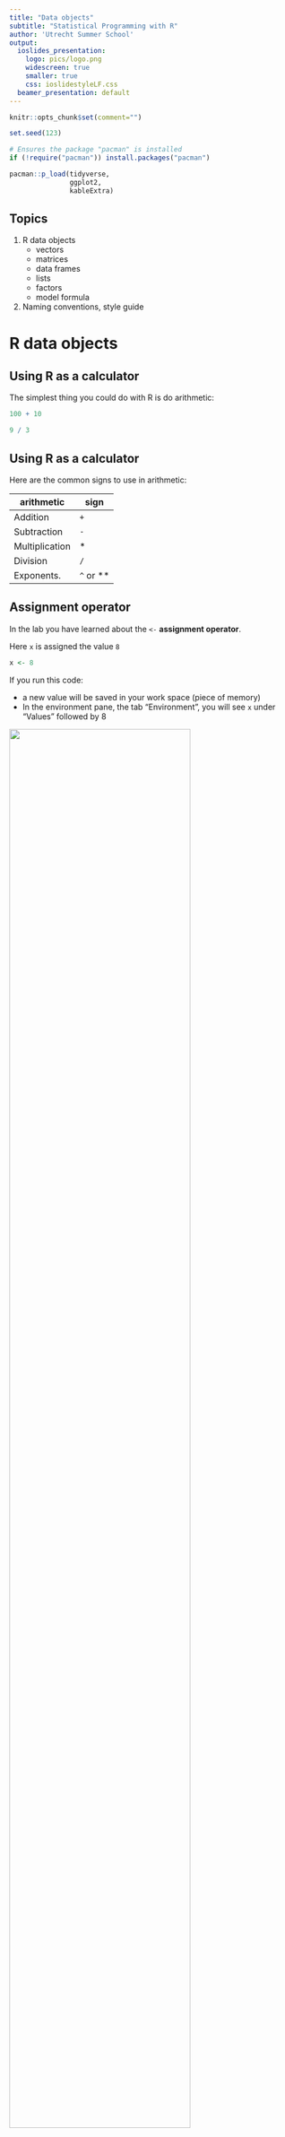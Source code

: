 ```yaml
---
title: "Data objects"
subtitle: "Statistical Programming with R"
author: 'Utrecht Summer School'
output: 
  ioslides_presentation:
    logo: pics/logo.png
    widescreen: true
    smaller: true
    css: ioslidestyleLF.css
  beamer_presentation: default
---
```


```r

knitr::opts_chunk$set(comment="")

set.seed(123)

# Ensures the package "pacman" is installed
if (!require("pacman")) install.packages("pacman")

pacman::p_load(tidyverse,
               ggplot2,
               kableExtra)
```

## Topics

1.  R data objects
    -   vectors
    -   matrices
    -   data frames
    -   lists
    -   factors
    -   model formula
2.  Naming conventions, style guide

# R data objects

## Using R as a calculator

The simplest thing you could do with R is do arithmetic:

```r
100 + 10
```

```r
9 / 3
```

## Using R as a calculator

Here are the common signs to use in arithmetic:

| arithmetic     | sign        |
|----------------|-------------|
| Addition       | `+`         |
| Subtraction    | `-`         |
| Multiplication | \*          |
| Division       | `/`         |
| Exponents.     | `^` or \*\* |

## Assignment operator

In the lab you have learned about the `<-` **assignment operator**.

Here `x` is assigned the value `8`

```r
x <- 8 
```

If you run this code:

-   a new value will be saved in your work space (piece of memory)
-   In the environment pane, the tab "Environment", you will see `x` under "Values" followed by 8

![](pics/EnvironmentPaneValues.png){width="80%"}

## Printing values

```r
x <- 8 
```

Assigning does not print the value 8.

If you want to print to value 8 you can do:

```r
x 

# or:

print(x)
```

## R is an object-oriented programming language

When you assign values with the assignment operator `<-` you create an R **object**.

Objects can contain data, functions or even other objects.

The most commonly used objects are:

-   vector
-   matrix
-   data frame
-   list
-   formulas and models

# Vectors

## Vector

A vector is a list of values (data). The simplest object in R is a vector with one element:

```r
x <- 8 
```

## Vector generating functions

The function `c(...)` collects elements in a vector

```r
v <- c(1, 2, 3, 4, 5)
```

-   `seq(from, to)` or `:` generate a sequence of integers

::: columns-2
```r
seq(from = 1, to = 5)
```

```r
1:5
```
:::

-   `rep(..., times)` repeats `...` a number of `times`

```r
rep(1:5, times = 2)
```

## Classes

Vectors (and othe R objects) can contain different data types (classes)

**Numeric**

```r
(v <- c(1, 2, 3, 4, 5))
class(v)
```

## Classes

**Character**

```r
(char <- c("cat", "dog"))
typeof(char)
```

## Classes

**Logical** data can take only one of two values: `TRUE` or `FALSE`.

```r
(v <- c(1,2,3,4,5))

# Identify elements > 3 in numeric vector v:
logical <- v > 3

print(logical)
```

## Vector classes

-   all elements of a vector (are forced to) have the same class

```r
class(num <- c(1, 2))

class(char <- c("cat", "dog"))

c(num, char)

class(c(num, char))
```

# Matrices

## Matrix generating functions

-   `matrix(data, nrow, ncol)` generates a matrix
    -   all elements (are forced to) have the same class

```r
M <- matrix(data = 1:6, nrow = 2, ncol = 3)
M
class(M)
```

::: columns-2
`cbind(...)` collects vectors in a matrix as columns:
```r
cbind(a = 1:2, b = c("cat", "dog"))

```

`rbind(...)` collects vectors as rows:
```r
rbind(a = 1:2, b = c("cat", "dog"))
```
:::

# Data frames

## Data frame generating functions

-   `data.frame(...)` collects vectors as variables in a data frame
    -   variables can have different classes

```r
df <- data.frame(x = 1:2, y = c("cat", "dog"), z = c(T, F))
df
class(df)

sapply(df, class)
```

# Lists

## List generating function

-   `list(...)` creates a list

    -   can contain objects of any dimension and class
    -   used for collecting output from R function (e.g. linear regression)

```r
L <- list(v = c(1, 2), matrix = M, df = df, list(1:10))
class(L)
sapply(L, class)
```

# Factors

## Factors

-   `factor(...)` makes / changes vector into factor

    -   factors have levels
    -   used for categorical variables in analyses (e.g. linear model)

```r
animals <- rep(c("cat", "dog"), 4)
summary(animals)

factor(animals)
summary(factor(animals))
```

## Assign names with `names()`

Use `names()` to assign names to elements in R objects.

For example to the elements of a list:

```r
names(L) <-c("Vector", "Matrix", "Dataframe", "List")
L
```

## Formulas and models

We use the `~` (tilde) operator to construct an **R model formula**, a type of **language object**.

Example: model body mass index (BMI) on weight with a linear regression model.

Use the model formula `bmi ~ wgt` with the linear model function `lm()`:

```r
require(mice)
lm(formula = bmi ~ wgt, data = boys)
```

In this case, `bmi` \~ `wgt` means: "regress `bmi` on `weight`".

## The model formula for plots

The model formula can also be used to create a scatter plot. Using the formula object `bmi ~ wgt`, leads automatically to the choice of scatter plot with `bmi` on the y-axis and `wgt` on the x-axis.

```r
plot(formula = bmi ~ wgt, data = boys)
```

## Use of data objects

When to use the R data objects?

| Object           | Use                       | Why                                                                   |
|--------------------|------------------------|----------------------------|
| data frame       | statistical analysis      | can store variables of any class                                      |
| model formula    | statistical models, plots | concise and readable, flexible, consistent across functions, packages |
| lists            | storage of output         | can store any object of any class                                     |
| vectors/matrices | programming               | can do fast calculations                                              |

# Naming conventions, style guide

## File and object naming

-   File names should be **meaningful**.
-   **Avoid spaces in file names** and use one of the **naming conventions**:

1.  **snake_case**: words are separated by underscores (\_), and all letters are typically in lowercase. Examples: data_analysis.RData, my_data.csv.

2.  **camelCase:**: each word within a compound word is capitalized, except for the first word, and no spaces or underscores are used to separate the words. Examples: calculateMean, summaryStatistics.

3.  **PascalCase**: the first letter of each word in a compound word is capitalized, and no spaces or underscores are used to separate the words. Examples: DataAnalysis, DescriptiveStatistics.

## Spacing and indentation

-   When indenting your code, use 2 spaces. `RStudio` does this for you!
-   Never use tabs or a mix of tabs and spaces.
-   Place spaces around all operators (`=, +, -, <-`). Use `x <- 5` not `x<-5`

<br>

Exception: spaces around = are optional when passing parameters in a function call.

```r
lm(age ~ bmi, data=boys)
```

or

```r
lm(age ~ bmi, data = boys)
```

## Commas and punctuation

-   Do not put spaces before commas, but always put a space after commas.
    -   `c(1, 2, 3)`
-   For function arguments, follow the same rule.
    -   `sum(a = 1, b = 2)`

<br>

Bad examples:

```r
# No spaces around debug
if ( debug )  
  
# Needs a space after the comma   
x[1,]  
```

## Comments

-   Use \# for single-line comments and place them above the code they reference.
-   Keep comments concise and relevant.

```r
# Read the msleep.csv data and save the data as msleep
msleep <- readr::read_csv("msleep.csv")
```

# Lab

## Lab 1c

-   Download the files of Lecture and Lab 1c.
-   Save the files in your RSummer2024 project folder and maintain a logical structure, for example like this:

![](pics/FolderStructure.png){width="40%"}
